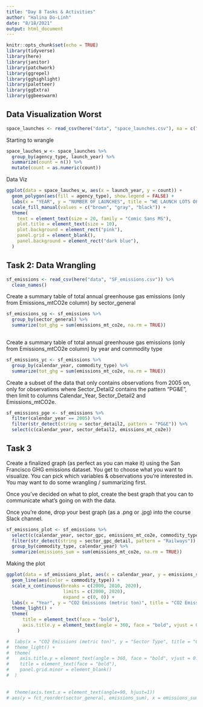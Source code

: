 ```yaml
---
title: "Day 8 Tasks & Activities"
author: "Halina Do-Linh"
date: "8/18/2021"
output: html_document
---
```


```r
knitr::opts_chunk$set(echo = TRUE)
library(tidyverse)
library(here)
library(janitor)
library(patchwork)
library(ggrepel)
library(gghighlight)
library(paletteer)
library(ggExtra)
library(ggbeeswarm)
```

## Data Visualization Worst
```r
space_launches <- read_csv(here("data", "space_launches.csv"), na = c("#VALUE!", " "))
```

Starting to wrangle
```r
space_lauches_w <- space_launches %>% 
  group_by(agency_type, launch_year) %>% 
  summarize(count = n()) %>% 
  mutate(count = as.numeric(count))

```

Data Viz
```r
ggplot(data = space_lauches_w, aes(x = launch_year, y = count)) +
  geom_polygon(aes(fill = agency_type), show.legend = FALSE) +
  labs(x = "YEAR", y = "NUMBER OF LAUNCHES", title = "WE LAUNCH LOTS OF ROCKETS!") +
  scale_fill_manual(values = c("brown", "gray", "black")) +
  theme(
    text = element_text(size = 20, family = "Comic Sans MS"),
    plot.title = element_text(size = 10),
    plot.background = element_rect("pink"),
    panel.grid = element_blank(),
    panel.background = element_rect("dark blue"),
  )

```
## Task 2: Data Wrangling
```r
sf_emissions <- read_csv(here("data", "SF_emissions.csv")) %>% 
  clean_names()

```

Create a summary table of total annual greenhouse gas emissions (only from Emissions_mtCO2e column) by sector_general
```r
sf_emissions_sg <- sf_emissions %>% 
  group_by(sector_general) %>% 
  summarize(tot_ghg = sum(emissions_mt_co2e, na.rm = TRUE))
  
```

Create a summary table of total annual greenhouse gas emissions (only from Emissions_mtCO2e column) by year and commodity type
```r
sf_emissions_yc <- sf_emissions %>% 
  group_by(calendar_year, commodity_type) %>% 
  summarize(tot_ghg = sum(emissions_mt_co2e, na.rm = TRUE))
```

Create a subset of the data that only contains observations from 2005 on, only for observations where Sector_Detail2 contains the pattern “PG&E”, then limit to columns Calendar_Year, Sector_Detail2 and Emissions_mtCO2e.
```r
sf_emissions_pge <- sf_emissions %>% 
  filter(calendar_year == 2005) %>% 
  filter(str_detect(string = sector_detail2, pattern = "PG&E")) %>% 
  select(c(calendar_year, sector_detail2, emissions_mt_co2e))
```

## Task 3

Create a finalized graph (as perfect as you can make it) using the San Francisco GHG emissions dataset. You get to choose what you want to visualize. You can pick which variables & observations you’re interested in. You may want to do some wrangling / summarizing first.

Once you’ve decided on what to plot, create the best graph that you can to communicate what’s going on with the data.

Once you’re done, drop your best graph (as a .png or .jpg) into the course Slack channel.

```r
sf_emissions_plot <- sf_emissions %>% 
  select(c(calendar_year, sector_gpc, emissions_mt_co2e, commodity_type, sector_general, sector_gpc_detail)) %>% 
  filter(str_detect(string = sector_gpc_detail, pattern = "Railways")) %>% 
  group_by(commodity_type, calendar_year) %>% 
  summarize(emissions_sum = sum(emissions_mt_co2e, na.rm = TRUE))
```

Making the plot
```r
ggplot(data = sf_emissions_plot, aes(x = calendar_year, y = emissions_sum)) +
  geom_line(aes(color = commodity_type)) +
  scale_x_continuous(breaks = c(2000, 2010, 2020),
                     limits = c(2000, 2020),
                     expand = c(0, 0)) +
  labs(x = "Year", y = "CO2 Emissions (metric ton)", title = "CO2 Emissions of Railways Based on Commodity") +
  theme_light() +
  theme(
      title = element_text(face = "bold"),
      axis.title.y = element_text(angle = 360, face = "bold", vjust = 0.6)
    )

```
```r
#  labs(x = "CO2 Emissions (metric ton)", y = "Sector Type", title = "CO2 Emissions of Sectors in SF") +
#  theme_light() +
#  theme(
#    axis.title.y = element_text(angle = 360, face = "bold", vjust = 0.6),
#    title = element_text(face = "bold"),
#    panel.grid.minor = element_blank() 
#  )
  
  
#  theme(axis.text.x = element_text(angle=90, hjust=1))
# aes(y = fct_reorder(sector_general, emissions_sum), x = emissions_sum))
```

